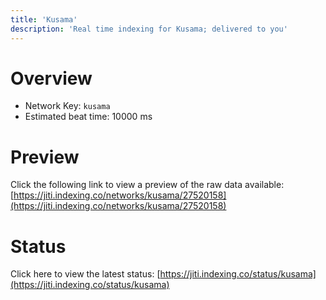 ```yaml
---
title: 'Kusama'
description: 'Real time indexing for Kusama; delivered to you'
---
```


# Overview
- Network Key: `kusama`
- Estimated beat time: 10000 ms

# Preview
Click the following link to view a preview of the raw data available: [https://jiti.indexing.co/networks/kusama/27520158](https://jiti.indexing.co/networks/kusama/27520158)

# Status
Click here to view the latest status: [https://jiti.indexing.co/status/kusama](https://jiti.indexing.co/status/kusama)
